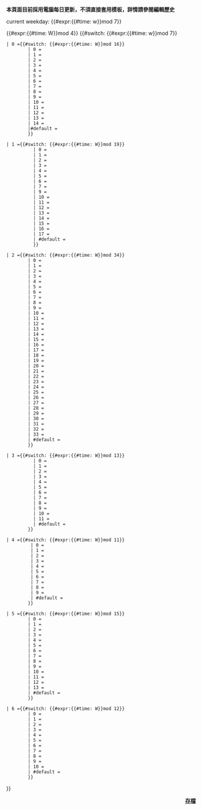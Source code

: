 <!--圖像大小約100到200px--><noinclude>'''本頁面目前採用電腦每日更新，不須直接套用模板，詳情請參閱編輯歷史'''

current weekday: {{#expr:{{#time: w}}mod 7}}

{{#expr:{{#time: W}}mod 4}}
</noinclude>
{{#switch: {{#expr:{{#time: w}}mod 7}}
 | 0 ={{#switch: {{#expr:{{#time: W}}mod 16}}<!--經典力學+量子力學-->
         | 0 ={{Portal:物理學/本日推薦/2}}<!--牛頓運動定律-->
         | 1 ={{Portal:物理學/本日推薦/3}}<!--克卜勒定律-->
         | 2 ={{Portal:物理學/本日推薦/4}}<!--勢能-->
         | 3 ={{Portal:物理學/本日推薦/30}}<!--槓桿-->
         | 4 ={{Portal:物理學/本日推薦/31}}<!--歐拉角-->
         | 5 ={{Portal:物理學/本日推薦/32}}<!--慣性-->
         | 6 ={{Portal:物理學/本日推薦/33}}<!--剛體-->
         | 7 ={{Portal:物理學/本日推薦/34}}<!--拉格朗日方程式-->
         | 8 ={{Portal:物理學/本日推薦/35}}<!--虛功原理-->
         | 9 ={{Portal:物理學/本日推薦/75}}<!--固體-->
         | 10 ={{Portal:物理學/本日推薦/79}}<!--密度矩陣-->
         | 11 ={{Portal:物理學/本日推薦/81}}<!--泡利不-{相}-容原理-->
         | 12 ={{Portal:物理學/本日推薦/86}}<!--波粒二象性-->
         | 13 ={{Portal:物理學/本日推薦/84}}<!--量子擦除實驗-->
         | 14 ={{Portal:物理學/本日推薦/85}}<!--互補原理-->
         |#default ={{Portal:物理學/本日推薦/5}}<!--經典力學-->
         }}

 | 1 ={{#switch: {{#expr:{{#time: W}}mod 19}}<!--量子力學-->
           | 0 ={{Portal:物理學/本日推薦/6}}<!--量子態-->
           | 1 ={{Portal:物理學/本日推薦/7}}<!--氫原子-->
           | 2 ={{Portal:物理學/本日推薦/8}}<!--薛丁格貓-->
           | 3 ={{Portal:物理學/本日推薦/44}}<!--倫敦方程-->
           | 4 ={{Portal:物理學/本日推薦/46}}<!--布拉格定律-->
           | 5 ={{Portal:物理學/本日推薦/54}}<!--雙縫實驗中光子的動力學-->
           | 6 ={{Portal:物理學/本日推薦/65}}<!--哥本哈根詮釋-->
           | 7 ={{Portal:物理學/本日推薦/66}}<!--精細結構-->
           | 9 ={{Portal:物理學/本日推薦/67}}<!--可觀察量-->
           | 10 ={{Portal:物理學/本日推薦/12}}<!--費米–狄拉克統計-->
           | 11 ={{Portal:物理學/本日推薦/70}}<!--全同粒子-->
           | 12 ={{Portal:物理學/本日推薦/13}}<!--普朗克黑體輻射定律-->
           | 13 ={{Portal:物理學/本日推薦/63}}<!--戴維森-革末實驗-->
           | 14 ={{Portal:物理學/本日推薦/64}}<!--法蘭克-赫茲實驗-->
           | 15 ={{Portal:物理學/本日推薦/68}}<!--量子穿隧效應-->
           | 16 ={{Portal:物理學/本日推薦/71}}<!--膠子-->
           | 17 ={{Portal:物理學/本日推薦/76}}<!--EPR悖論-->
           | #default ={{Portal:物理學/本日推薦/9}}<!--康普頓效應-->
           }}

 | 2 ={{#switch: {{#expr:{{#time: W}}mod 34}}<!--物理人物-->
         | 0 ={{Portal:科學/科學人物/11}}<!--狄拉克-->
         | 1 ={{Portal:科學/科學人物2008-06}}<!--史蒂芬•霍金-->
         | 2 ={{Portal:科學/科學人物2007-3}}<!--尼尔斯•玻尔-->
         | 3 ={{Portal:科學/科學人物2007-2}}<!--居里夫人-->
         | 4 ={{Portal:科學/科學人物2012-12}}<!--塞爾日•阿羅什-->
         | 5 ={{Portal:科學/科學人物/2}}<!--大衛•維因蘭德-->
         | 6 ={{Portal:科學/科學人物2008-03}}<!--恩里科•費米-->
         | 7 ={{Wikipedia:每日图片/2012年6月10日}}<!--沃纳•冯•布劳恩-->
         | 8 = {{Portal:科學/科學人物/41}}<!--尼古拉•哥白尼-->
         | 9 ={{Portal:科學/科學人物/43}}<!--高錕-->
         | 10 ={{Portal:科學/科學人物/2}}<!--大衛•維因蘭德-->
         | 11 ={{Portal:科學/科學人物/3}}<!--伽利略-->
         | 12 ={{Portal:科學/科學人物2012-9}}<!--尼爾•阿姆斯壯 -->
         | 13 ={{Portal:科學/科學人物/4}}<!--Kepler-->
         | 14 ={{Portal:科學/科學人物/5}}<!--法拉第-->
         | 15 ={{Portal:科學/科學人物/6}}<!--歐內斯特•盧瑟福-->
         | 16 ={{Portal:科學/科學人物/7}}<!--爱因斯坦-->
         | 17 ={{Portal:科學/科學人物/8}}<!--海森堡-->
         | 18 ={{Portal:科學/科學人物/9}}<!--漢斯•奧斯特-->
         | 19 ={{Portal:科學/科學人物/10}}<!--埃爾溫•薛定諤-->
         | 20 ={{Portal:科學/科學人物2007-3}}<!--西爾韋納斯•莫利-->
         | 21 ={{Portal:科學/科學人物2007-1}}<!--羅莎琳•富蘭克林-->
         | 22 ={{Portal:科學/科學人物2007-4}}<!--喬治•居維葉-->
         | 23 ={{Portal:科學/科學人物/38}}<!--愛德溫•哈伯-->
         | 24 ={{Portal:科學/科學人物/39}}<!--愛德蒙•哈雷-->
         | 25 ={{Portal:科學/科學人物/40}}<!--阿爾弗雷德•魏格納-->
         | 26 ={{Portal:科學/科學人物/42}}<!--羅伯特•戈達德-->
         | 27 ={{Portal:科學/科學人物/47}}<!--楊振寧-->
         | 28 ={{Portal:科學/科學人物/46}}<!--李政道-->
         | 29 ={{Portal:科學/科學人物/44}}<!--朱棣文-->
         | 30 ={{Portal:科學/科學人物/45}}<!--丁肇中-->
         | 31 ={{Portal:科學/科學人物/48}}<!--吳健雄-->
         | 32 ={{Portal:科學/科學人物/60}}<!--傑拉德·古拉尼 -->
         | 33 ={{Portal:科學/科學人物/61}}<!--彼得·希格斯 -->
         | #default ={{Portal:物理學/本日推薦/13}}<!--普朗克黑體輻射定律-->
         }}

 | 3 ={{#switch: {{#expr:{{#time: W}}mod 13}}<!--粒子物理學-->
           | 0 ={{Portal:物理學/本日推薦/14}}<!--費曼圖-->
           | 1 ={{Portal:物理學/本日推薦/15}}<!--K介子-->
           | 2 ={{Portal:物理學/本日推薦/1}}<!--代-->
           | 3 ={{Portal:物理學/本日推薦/52}}<!--狄拉克之海-->
           | 4 ={{Portal:物理學/本日推薦/57}}<!--超環面儀器-->
           | 5 ={{Portal:物理學/本日推薦/59}}<!--希格斯場-->
           | 6 ={{Portal:物理學/本日推薦/60}}<!--希格斯機制-->
           | 7 ={{Portal:物理學/本日推薦/61}}<!--自發對稱性破缺-->
           | 8 ={{Portal:物理學/本日推薦/72}}<!--標準模型-->
           | 9 ={{Portal:物理學/本日推薦/10}}<!--電子俘獲-->
           | 10 ={{Portal:物理學/本日推薦/11}}<!--中子俘獲-->
           | 11 ={{Portal:物理學/本日推薦/82}}<!--質子-->
           | #default ={{Portal:物理學/本日推薦/16}}<!--巴巴散射-->
         }}

 | 4 ={{#switch: {{#expr:{{#time: W}}mod 11}}<!--相對論-->
          | 0 ={{Portal:物理學/本日推薦/17}}<!--激光干涉空间天线-->
          | 1 ={{Portal:物理學/本日推薦/18}}<!--迈克耳孙干涉仪-->
          | 2 ={{Portal:物理學/本日推薦/19}}<!--相对论性喷流-->
          | 3 ={{Portal:物理學/本日推薦/20}}<!--宇宙年齡-->
          | 4 ={{Portal:物理學/本日推薦/49}}<!--測地線效應-->
          | 5 ={{Portal:物理學/本日推薦/50}}<!--彭羅斯圖-->
          | 6 ={{Portal:物理學/本日推薦/51}}<!--黑洞熱力學-->
          | 7 ={{Portal:物理學/本日推薦/45}}<!--坡印亭-羅伯遜效應-->
          | 8 ={{Portal:物理學/本日推薦/27}}<!--ΛCDM模型-->
          | 9 ={{Portal:物理學/本日推薦/89}}<!--宇宙泛星系偏振背景成像-->
          | #default ={{Portal:物理學/本日推薦/21}}<!--引力坍缩-->
         }}

 | 5 ={{#switch: {{#expr:{{#time: W}}mod 15}}<!--電磁學-->
         | 0 ={{Portal:物理學/本日推薦/22}}<!--磁場-->
         | 1 ={{Portal:物理學/本日推薦/23}}<!--邁斯納效應-->
         | 2 ={{Portal:物理學/本日推薦/24}}<!--磁通量-->
         | 3 ={{Portal:物理學/本日推薦/62}}<!--高斯定律-->
         | 4 ={{Portal:物理學/本日推薦/37}}<!--並聯電路-->
         | 5 ={{Portal:物理學/本日推薦/38}}<!--磁矩-->
         | 6 ={{Portal:物理學/本日推薦/39}}<!--電偶極矩-->
         | 7 ={{Portal:物理學/本日推薦/40}}<!--法拉第效应-->
         | 8 ={{Portal:物理學/本日推薦/41}}<!--楞次定律-->
         | 9 ={{Portal:物理學/本日推薦/42}}<!--移動中的磁鐵跟導體問題-->
         | 10 ={{Portal:物理學/本日推薦/43}}<!--法拉第弔詭-->
         | 11 ={{Portal:物理學/本日推薦/48}}<!--夫琅禾費衍射-->
         | 12 ={{Portal:物理學/本日推薦/77}}<!--磁鐵-->
         | 13 ={{Portal:物理學/本日推薦/88}}<!--伊利澤-威德曼炸彈測試問題-->
         | #default ={{Portal:物理學/本日推薦/25}}<!--安培定律-->
         }}

 | 6 ={{#switch: {{#expr:{{#time: W}}mod 12}}<!--物理學-->
         | 0 ={{Portal:物理學/本日推薦/26}}<!--原子谱线-->
         | 1 ={{Portal:物理學/本日推薦/56}}<!--惠更斯－菲涅耳原理-->
         | 2 ={{Portal:物理學/本日推薦/28}}<!--石墨烯-->
         | 3 ={{Portal:物理學/本日推薦/58}}<!--高斯光束-->
         | 4 ={{Portal:物理學/本日推薦/47}}<!--菲克定律-->
         | 5 ={{Portal:物理學/本日推薦/53}}<!--雜訊的顏色-->
         | 6 ={{Portal:物理學/本日推薦/36}}<!--光學-->
         | 7 ={{Portal:物理學/本日推薦/55}}<!--法布立－培若干涉儀-->
         | 8 ={{Portal:物理學/本日推薦/73}}<!--斯涅爾定律-->
         | 9 ={{Portal:物理學/本日推薦/74}}<!--皮埃爾·莫佩爾蒂-->
         | 10 ={{Portal:物理學/本日推薦/78}}<!--熱力學-->
         | #default ={{Portal:物理學/本日推薦/29}}<!--宇宙加速膨脹-->
         }}
}}
<div style="text-align:right;">'''[[Portal:物理學/本日推薦存檔|存檔]]'''</div >